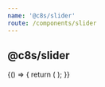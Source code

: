 ```yaml
---
name: '@c8s/slider'
route: /components/slider
---
```



## @c8s/slider

<Playground>
  {() => {
    return (
      <Theme theme={theme}>
        <Slider
          items={[
            {
              image: 'https://via.placeholder.com/600x480',
              text: 'Lorem ipsum dolor1',
            },
            {
              image: 'https://via.placeholder.com/500x480',
              text: 'Lorem ipsum dolor2',
            },
            {
              image: 'https://via.placeholder.com/700x480',
              text: 'Lorem ipsum dolor3',
            },
          ]}
        /> 
      </Theme>
    );
  }}
</Playground>
